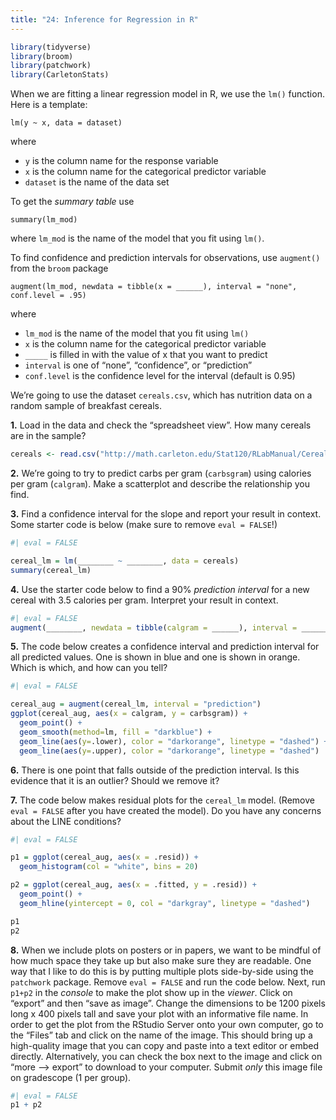 ```yaml
---
title: "24: Inference for Regression in R"
---
```


```r
library(tidyverse)
library(broom)
library(patchwork)
library(CarletonStats)
```

When we are fitting a linear regression model in R, we use the `lm()` function. Here is a template:

```
lm(y ~ x, data = dataset)
```

where

- `y` is the column name for the response variable
- `x` is the column name for the categorical predictor variable
- `dataset` is the name of the data set

To get the _summary table_ use 

```
summary(lm_mod)
```

where `lm_mod` is the name of the model that you fit using `lm()`. 

To find confidence and prediction intervals for observations, use `augment()` from the `broom` package

```
augment(lm_mod, newdata = tibble(x = ______), interval = "none", conf.level = .95)
```

where

- `lm_mod`  is the name of the model that you fit using `lm()`
- `x` is the column name for the categorical predictor variable
- `_____` is filled in with the value of x that you want to predict
- `interval` is one of "none", "confidence", or "prediction"
- `conf.level` is the confidence level for the interval (default is 0.95)


We're going to use the dataset `cereals.csv`, which has nutrition data on a random sample of breakfast cereals. 

**1.** Load in the data and check the "spreadsheet view". How many cereals are in the sample?

```r
cereals <- read.csv("http://math.carleton.edu/Stat120/RLabManual/Cereals.csv")
```

**2.** We're going to try to predict carbs per gram (`carbsgram`) using calories per gram (`calgram`). Make a scatterplot and describe the relationship you find.


**3.** Find a confidence interval for the slope and report your result in context. Some starter code is below (make sure to remove `eval = FALSE`!) 

```r
#| eval = FALSE

cereal_lm = lm(________ ~ ________, data = cereals)
summary(cereal_lm)
```

**4.** Use the starter code below to find a 90% *prediction interval* for a new cereal with 3.5 calories per gram. Interpret your result in context.

```r
#| eval = FALSE
augment(________, newdata = tibble(calgram = ______), interval = ______, conf.level =  ____)
```

**5.** The code below creates a confidence interval and prediction interval for all predicted values. One is shown in blue and one is shown in orange. Which is which, and how can you tell? 

```r
#| eval = FALSE

cereal_aug = augment(cereal_lm, interval = "prediction")
ggplot(cereal_aug, aes(x = calgram, y = carbsgram)) +
  geom_point() +
  geom_smooth(method=lm, fill = "darkblue") +
  geom_line(aes(y=.lower), color = "darkorange", linetype = "dashed") +
  geom_line(aes(y=.upper), color = "darkorange", linetype = "dashed")
```

**6.** There is one point that falls outside of the prediction interval. Is this evidence that it is an outlier? Should we remove it? 

**7.** The code below makes residual plots for the `cereal_lm` model. (Remove `eval = FALSE` after you have created the model). Do you have any concerns about the LINE conditions?

```r
#| eval = FALSE

p1 = ggplot(cereal_aug, aes(x = .resid)) +
  geom_histogram(col = "white", bins = 20)

p2 = ggplot(cereal_aug, aes(x = .fitted, y = .resid)) +
  geom_point() + 
  geom_hline(yintercept = 0, col = "darkgray", linetype = "dashed")

p1
p2

```

**8.** When we include plots on posters or in papers, we want to be mindful of how much space they take up but also make sure they are readable. One way that I like to do this is by putting multiple plots side-by-side using the `patchwork` package. Remove `eval = FALSE` and run the code below. Next, run `p1+p2` in the *console* to make the plot show up in the *viewer*. Click on "export" and then "save as image". Change the dimensions to be 1200 pixels long x 400 pixels tall and save your plot with an informative file name. In order to get the plot from the RStudio Server onto your own computer, go to the "Files" tab and click on the name of the image. This should bring up a high-quality image that you can copy and paste into a text editor or embed directly. Alternatively, you can check the box next to the image and click on "more --> export" to download to your computer. Submit *only* this image file on gradescope (1 per group). 

```r
#| eval = FALSE
p1 + p2
```
